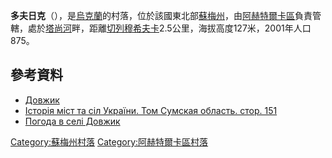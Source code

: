 {{coord|50|25|29|N|34|34|45|E|scale:100000_region:UA|display=title}}


'''多夫日克'''（{{lang-uk|Довжик}}），是[[烏克蘭|烏克蘭]]的村落，位於該國東北部[[蘇梅州|蘇梅州]]，由[[阿赫特爾卡區|阿赫特爾卡區]]負責管轄，處於[[塔尚河|塔尚河]]畔，距離[[切列穆希夫卡|切列穆希夫卡]]2.5公里，海拔高度127米，2001年人口875。

==參考資料==
*[http://w1.c1.rada.gov.ua/pls/z7502/A005?rdat1=04.01.2012&rf7571=29675 Довжик]{{dead link|date=2017年12月 |bot=InternetArchiveBot |fix-attempted=yes }}
* [https://web.archive.org/web/20120619152639/http://www.igsu.org.ua/Sumskaja.obl/Ahtyrskij.rajon/Dolzhik.html Історія міст та сіл України. Том Сумская область. стор. 151] {{ref-ru}}
* [http://weather.in.ua/ua/symskaja/7070 Погода в селі Довжик]{{Wayback|url=http://weather.in.ua/ua/symskaja/7070 |date=20111219235219 }}

{{DEFAULTSORT:Довжик}}
[[Category:蘇梅州村落|Category:蘇梅州村落]]
[[Category:阿赫特爾卡區村落|Category:阿赫特爾卡區村落]]


{{Sumy-geo-stub}}